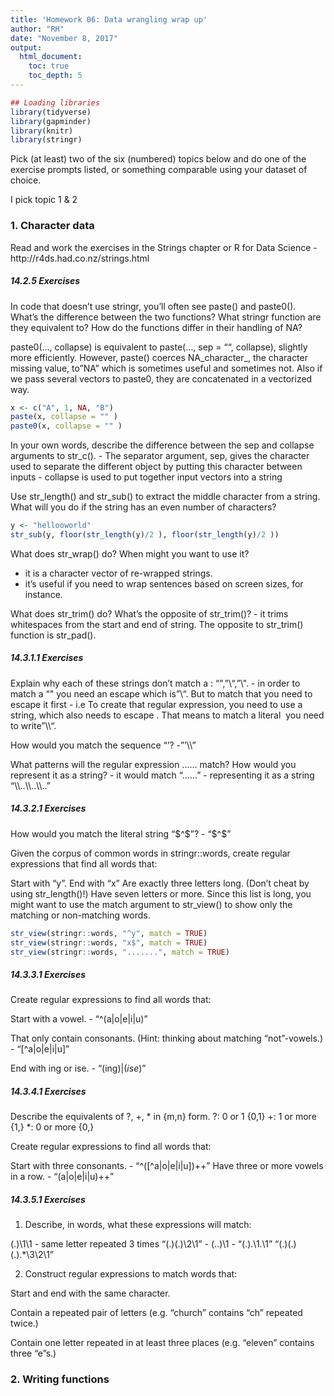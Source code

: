 ```yaml
---
title: 'Homework 06: Data wrangling wrap up'
author: "RH"
date: "November 8, 2017"
output:  
  html_document: 
    toc: true
    toc_depth: 5
---
```



```r
## Loading libraries
library(tidyverse)
library(gapminder)
library(knitr)
library(stringr)

```

Pick (at least) two of the six (numbered) topics below and do one of the exercise prompts listed, or something comparable using your dataset of choice.


I pick topic 1 & 2


### 1. Character data

Read and work the exercises in the Strings chapter or R for Data Science - http://r4ds.had.co.nz/strings.html


##### 14.2.5 Exercises

In code that doesn’t use stringr, you’ll often see paste() and paste0(). What’s the difference between the two functions? What stringr function are they equivalent to? How do the functions differ in their handling of NA?

paste0(..., collapse) is equivalent to paste(..., sep = "", collapse), slightly more efficiently. However, paste() coerces NA_character_, the character missing value, to "NA" which is sometimes useful and sometimes not. Also if we pass several vectors to paste0, they are concatenated in a vectorized way.

```r
x <- c("A", 1, NA, "B")
paste(x, collapse = "" )
paste0(x, collapse = "" )
```


In your own words, describe the difference between the sep and collapse arguments to str_c().
- The separator argument, sep, gives the character used to separate the different object by putting this character between inputs
- collapse is used to put together input vectors into a string

Use str_length() and str_sub() to extract the middle character from a string. What will you do if the string has an even number of characters?

```r
y <- "hellooworld"
str_sub(y, floor(str_length(y)/2 ), floor(str_length(y)/2 ))
```


What does str_wrap() do? When might you want to use it?

- it is a character vector of re-wrapped strings.
- it's useful if you need to wrap sentences based on screen sizes, for instance.

What does str_trim() do? What’s the opposite of str_trim()?
- it trims whitespaces from the  start and end of string. The opposite to str_trim() function is str_pad().


##### 14.3.1.1 Exercises

Explain why each of these strings don’t match a \: "\", "\\", "\\\".
- in order to match a "\" you need an escape which is "\\". But to match that you need to escape it first - i.e To create that regular expression, you need to use a string, which also needs to escape \. That means to match a literal \ you need to write "\\\\".

How would you match the sequence "'\?
- "'\\\\"

What patterns will the regular expression \..\..\.. match? How would you represent it as a string?
- it would match "......"
- representing it as a string "\\\\.\.\\\\.\.\\\\.\."


##### 14.3.2.1 Exercises

How would you match the literal string "$^$"?
- "\$\^\$"

Given the corpus of common words in stringr::words, create regular expressions that find all words that:

Start with “y”.
End with “x”
Are exactly three letters long. (Don’t cheat by using str_length()!)
Have seven letters or more.
Since this list is long, you might want to use the match argument to str_view() to show only the matching or non-matching words.
```r
str_view(stringr::words, "^y", match = TRUE)
str_view(stringr::words, "x$", match = TRUE)
str_view(stringr::words, ".......", match = TRUE)
```

##### 14.3.3.1 Exercises

Create regular expressions to find all words that:

Start with a vowel.
- "^(a|o|e|i|u)"

That only contain consonants. (Hint: thinking about matching “not”-vowels.)
- "[^a|o|e|i|u]"

End with ing or ise.
- "(ing$)|(ise$)"

##### 14.3.4.1 Exercises

Describe the equivalents of ?, +, * in {m,n} form.
?: 0 or 1			{0,1}
+: 1 or more		{1,}
*: 0 or more		{0,}


Create regular expressions to find all words that:

Start with three consonants. - "^([^a|o|e|i|u])++"
Have three or more vowels in a row. - "(a|o|e|i|u)++"


##### 14.3.5.1 Exercises

1. Describe, in words, what these expressions will match:

(.)\1\1						- same letter repeated 3 times
"(.)(.)\\2\\1"				- 
(..)\1 						- 
"(.).\\1.\\1"
"(.)(.)(.).*\\3\\2\\1"

2. Construct regular expressions to match words that:

Start and end with the same character.

Contain a repeated pair of letters (e.g. “church” contains “ch” repeated twice.)

Contain one letter repeated in at least three places (e.g. “eleven” contains three “e”s.)







### 2. Writing functions